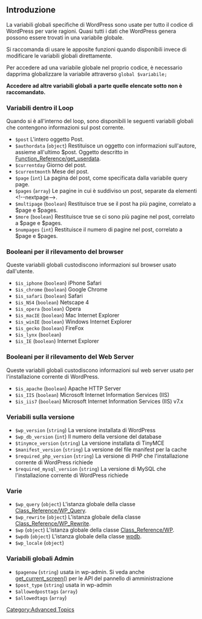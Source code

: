 {{Languages|
{{en|Global Variables}}
{{it|Variabili globali}}
{{zh-cn|全局变量}}
}}

== Introduzione ==
La variabili globali specifiche di WordPress sono usate per tutto il codice di WordPress per varie ragioni. Quasi tutti i dati che WordPress genera possono essere trovati in una variabile globale.

Si raccomanda di usare le apposite funzioni quando disponibili invece di modificare le variabili globali direttamente.

Per accedere ad una variabile globale nel proprio codice, è necessario dapprima globalizzare la variabile attraverso <tt>global $variabile;</tt>

'''Accedere ad altre variabili globali a parte quelle elencate sotto non è raccomandato.'''

=== Variabili dentro il Loop ===
Quando si è all'interno del loop, sono disponibili le seguenti variabili globali che contengono informazioni sul post corrente. 

* <tt>$post</tt> L'intero oggetto Post.
* <tt>$authordata</tt> (<tt>object</tt>) Restituisce un oggetto con informazioni sull'autore, assieme all'ultimo $post. Oggetto descritto in [[Function_Reference/get_userdata]].
* <tt>$currentday</tt> Giorno del post.
* <tt>$currentmonth</tt> Mese del post.
* <tt>$page</tt> (<tt>int</tt>) La pagina del post, come specificata dalla variabile query page.
* <tt>$pages</tt> (<tt>array</tt>) Le pagine in cui è suddiviso un post, separate da elementi <nowiki><!--nextpage--></nowiki>.
* <tt>$multipage</tt> (<tt>boolean</tt>) Restituisce true se il post ha più pagine, correlato a $page e $pages.
* <tt>$more</tt> (<tt>boolean</tt>) Restituisce true se ci sono più pagine nel post, correlato a $page e $pages.
* <tt>$numpages</tt> (<tt>int</tt>) Restituisce il numero di pagine nel post, correlato a $page e $pages.

=== Booleani per il rilevamento del browser ===
Queste variabili globali custodiscono informazioni sul browser usato dall'utente.

* <tt>$is_iphone</tt> (<tt>boolean</tt>) iPhone Safari
* <tt>$is_chrome</tt> (<tt>boolean</tt>) Google Chrome
* <tt>$is_safari</tt> (<tt>boolean</tt>) Safari
* <tt>$is_NS4</tt> (<tt>boolean</tt>) Netscape 4
* <tt>$is_opera</tt> (<tt>boolean</tt>) Opera
* <tt>$is_macIE</tt> (<tt>boolean</tt>) Mac Internet Explorer
* <tt>$is_winIE</tt> (<tt>boolean</tt>) Windows Internet Explorer
* <tt>$is_gecko</tt> (<tt>boolean</tt>) FireFox
* <tt>$is_lynx</tt> (<tt>boolean</tt>) 
* <tt>$is_IE</tt> (<tt>boolean</tt>) Internet Explorer

=== Booleani per il rilevamento del Web Server ===
Queste variabili globali custodiscono informazioni sul web server usato per l'installazione corrente di WordPress.

* <tt>$is_apache</tt> (<tt>boolean</tt>) Apache HTTP Server
* <tt>$is_IIS</tt> (<tt>boolean</tt>) Microsoft Internet Information Services (IIS)
* <tt>$is_iis7</tt> (<tt>boolean</tt>) Microsoft Internet Information Services (IIS) v7.x

=== Veriabili sulla versione ===

* <tt>$wp_version</tt> (<tt>string</tt>) La versione installata di WordPress
* <tt>$wp_db_version</tt> (<tt>int</tt>) Il numero della versione del database
* <tt>$tinymce_version</tt> (<tt>string</tt>) La versione installata di TinyMCE
* <tt>$manifest_version</tt> (<tt>string</tt>) La versione del file manifest per la cache
* <tt>$required_php_version</tt> (<tt>string</tt>) La versione di PHP che l'installazione corrente di WordPress richiede 
* <tt>$required_mysql_version</tt> (<tt>string</tt>) La versione di MySQL che l'installazione corrente di WordPress richiede 

=== Varie ===

* <tt>$wp_query</tt> (<tt>object</tt>) L'istanza globale della classe [[Class_Reference/WP_Query]].
* <tt>$wp_rewrite</tt> (<tt>object</tt>) L'istanza globale della classe [[Class_Reference/WP_Rewrite]].
* <tt>$wp</tt> (<tt>object</tt>) L'istanza globale della classe [[Class_Reference/WP]].
* <tt>$wpdb</tt> (<tt>object</tt>) L'istanza globale della classe [[it:Riferimento_classi/wpdb|wpdb]].
* <tt>$wp_locale</tt> (<tt>object</tt>)

=== Variabili globali Admin ===
* <tt>$pagenow</tt> (<tt>string</tt>) usata in wp-admin. Si veda anche [[Function_Reference/get_current_screen|get_current_screen()]] per le API del pannello di amministrazione
* <tt>$post_type</tt> (<tt>string</tt>) usata in wp-admin
* <tt>$allowedposttags</tt> (<tt>array</tt>)
* <tt>$allowedtags</tt> (<tt>array</tt>)

[[Category:Advanced Topics]]